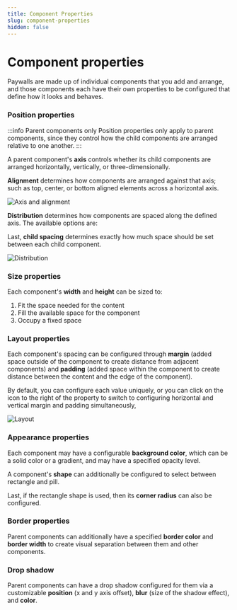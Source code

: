 ```yaml
---
title: Component Properties
slug: component-properties
hidden: false
---
```


# Component properties

Paywalls are made up of individual components that you add and arrange, and those components each have their own properties to be configured that define how it looks and behaves.

### Position properties

:::info Parent components only
Position properties only apply to parent components, since they control how the child components are arranged relative to one another.
:::

A parent component's **axis** controls whether its child components are arranged horizontally, vertically, or three-dimensionally.

**Alignment** determines how components are arranged against that axis; such as top, center, or bottom aligned elements across a horizontal axis.

![Axis and alignment](/images/paywalls-axis-alignment.gif)

**Distribution** determines how components are spaced along the defined axis. The available options are:

Last, **child spacing** determines exactly how much space should be set between each child component.

![Distribution](/images/paywalls-distribution.gif)

### Size properties

Each component's **width** and **height** can be sized to:

1. Fit the space needed for the content
2. Fill the available space for the component
3. Occupy a fixed space

### Layout properties

Each component's spacing can be configured through **margin** (added space outside of the component to create distance from adjacent components) and **padding** (added space within the component to create distance between the content and the edge of the component).

By default, you can configure each value uniquely, or you can click on the icon to the right of the property to switch to configuring horizontal and vertical margin and padding simultaneously,

![Layout](/images/paywalls-layout-settings.gif)

### Appearance properties

Each component may have a configurable **background color**, which can be a solid color or a gradient, and may have a specified opacity level.

A component's **shape** can additionally be configured to select between rectangle and pill.

Last, if the rectangle shape is used, then its **corner radius** can also be configured.

### Border properties

Parent components can additionally have a specified **border color** and **border width** to create visual separation between them and other components.

### Drop shadow

Parent components can have a drop shadow configured for them via a customizable **position** (x and y axis offset), **blur** (size of the shadow effect), and **color**.
